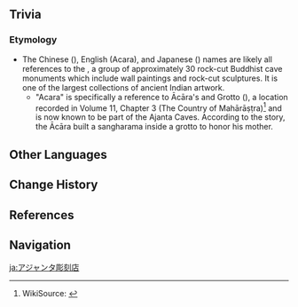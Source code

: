 {{Location Infobox
|image        = <gallery>
Location Acara Crafts.png|In-game
Point of Interest Acara Crafts Map Location.png|Map
</gallery>
|icon         = 
|type         = Point of Interest
|region       = Sumeru
|subregion    = Dharma Forest
|area         = Ardravi Valley
|subarea      = Port Ormos
}}
{{Location Intro|description=<p>{{If Self|Acara Crafts|It|Acara Crafts}} is a toy store that was first featured during the ''[[Graven Innocence]]'' event, during which [[Mamdouh]] and [[Fayez]] attempted to make a Prototype [[Aranara]] toy for children. As of {{Quest|Star-Pickers' Passage}}, it is a popular business, whose Aranara toys are a best-seller.</p>}}
<!--
==NPCs==
* Fayez
* Mamdouh
-->
==Trivia==
===Etymology===
* The Chinese ({{zh|s=阿折罗|t=阿折羅|rm=Āzhéluó}}), English (Acara), and Japanese ({{ja|アジャンタ|rm=Ajanta}}) names are likely all references to the {{w|Ajanta Caves}}, a group of approximately 30 rock-cut Buddhist cave monuments which include wall paintings and rock-cut sculptures. It is one of the largest collections of ancient Indian artwork.
** "Acara" is specifically a reference to Ācāra's {{w|Sangharama}} and Grotto ({{zh|阿折罗伽蓝及石窟}}), a location recorded in ''{{w|Great Tang Records on Western Regions}}'' Volume 11, Chapter 3 (The Country of Mahārāṣṭra)<ref>WikiSource: [https://zh.wikisource.org/w/index.php?title=%E5%A4%A7%E5%94%90%E8%A5%BF%E5%9F%9F%E8%A8%98/11&oldid=1504180 {{zh|大唐西域记: 卷十一 二十三国}}]</ref> and is now known to be part of the Ajanta Caves. According to the story, the {{w|arhat}} Ācāra built a sangharama inside a grotto to honor his mother.

==Other Languages==
{{Other Languages
|en      = Acara Crafts
|zhs     = 阿折罗造像
|zhs_rm  = Āzhéluó Zàoxiàng
|zht     = 阿折羅造像
|zht_rm  = Āzhéluó Zàoxiàng
|zh_tl   = Acara Statues
|ja      = アジャンタ彫刻店
|ja_rm   = Ajanta Choukoku-ten
|ja_tl   = Ajanta Sculpture Shop
|ko      = 아짜라 {{tt|조형소|造形所}}
|ko_tl   = Acara Modeling Shop
|es      = Artesanía Acara
|es_tl   = Acara Crafts
|fr      = Artisanat Acara
|fr_tl   = Acara Craft Industry
|ru      = Ремёсла Акары
|ru_tl   = Acara Crafts
|th      = Acara Craft
|vi      = Xưởng Acara
|vi_tl   = 
|de      = Acara-Skulpturen
|de_tl   = Acara Sculptures
|id      = Acara Crafts
|pt      = Construções Acara
|pt_tl   = 
|tr      = Acara Oymacılığın
|tr_tl   = Acara Carving
|it      = Creazioni di Acara
|it_tl   = Creations of Acara
}}

==Change History==
{{Change History|3.0}}

==References==
{{Reflist}}

==Navigation==
{{PoI Navbox|Sumeru}}

[[ja:アジャンタ彫刻店]]